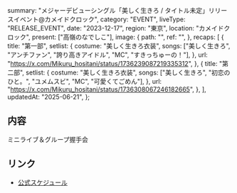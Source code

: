   summary:
    "メジャーデビューシングル「美しく生きろ / タイトル未定」リリースイベント@カメイドクロック",
  category: "EVENT",
  liveType: "RELEASE_EVENT",
  date: "2023-12-17",
  region: "東京",
  location: "カメイドクロック",
  present: ["高嶺のなでしこ"],
  image: {
    path: "",
    ref: "",
  },
  recaps: [
    {
      title: "第一部",
      setlist: {
        costume: "美しく生きろ衣装",
        songs: ["美しく生きろ", "アンチファン", "誇り高きアイドル", "MC", "すきっちゅーの！"],
      },
      url: "https://x.com/Mikuru_hositani/status/1736239087219335312",
    },
    {
      title: "第二部",
      setlist: {
        costume: "美しく生きろ衣装",
        songs: ["美しく生きろ", "初恋のひと。", "ユメムスビ", "MC", "可愛くてごめん"],
      },
      url: "https://x.com/Mikuru_hositani/status/1736308067246182665",
    },
  ],
  updatedAt: "2025-06-21",
};

## 内容

ミニライブ＆グループ握手会

## リンク

- [公式スケジュール](https://takanenonadeshiko.jp/?p=1587)
